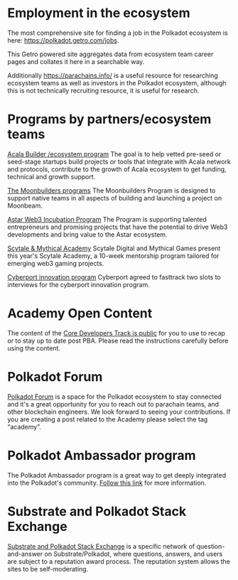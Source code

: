 
# Employment in the ecosystem

The most comprehensive site for finding a job in the Polkadot ecosystem is here: <a href="https://polkadot.getro.com/jobs" target="_blank">https://polkadot.getro.com/jobs</a>.

This Getro powered site aggregates data from ecosystem team career pages and collates it here in a searchable way.

Additionally <a href="https://parachains.info/ " target="_blank">https://parachains.info/ </a> is a useful resource for researching ecosystem teams as well as investors in the Polkadot ecosystem, although this is not technically recruiting resource, it is useful for research.

# Programs by partners/ecosystem teams

<a href="https://acala.network/ecosystem-program" target="_blank">Acala Builder /ecosystem program</a>
The goal is to help vetted pre-seed or seed-stage startups build projects or tools that integrate with Acala network and protocols, contribute to the growth of Acala ecosystem to get funding, technical and growth support.

<a href="https://moonbeam.network/builders/moonbuilders/" target="_blank">The Moonbuilders programs</a>
The Moonbuilders Program is designed to support native teams in all aspects of building and launching a project on Moonbeam.

<a href="https://astar.network/incubation" target="_blank">Astar Web3 Incubation Program</a>
The Program is supporting talented entrepreneurs and promising projects that have the potential to drive Web3 developments and bring value to the Astar ecosystem.

<a href="https://www.scytale.digital/academy" target="_blank">Scytale & Mythical Academy</a>
Scytale Digital and Mythical Games present this year's Scytale Academy, a 10-week mentorship program tailored for emerging web3 gaming projects.

<a href="https://www.cyberport.hk/en/cyberport_incubation_programme" target="_blank">Cyberport innovation program</a>
Cyberport agreed to fasttrack two slots to interviews for the cyberport innovation program.

# Academy Open Content

The content of the <a href="https://forum.polkadot.network/t/opening-polkadot-blockchain-academy-content-to-the-world/3904" target="_blank">Core Developers Track is public</a> for you to use to recap or to stay up to date post PBA. Please read the instructions carefully before using the content.

# Polkadot Forum

<a href="https://forum.polkadot.network/" target="_blank">Polkadot Forum</a> is a space for the Polkadot ecosystem to stay connected and it's a great opportunity for you to reach out to parachain teams, and other blockchain engineers. We look forward to seeing your contributions. If you are creating a post related to the Academy please select the tag “academy”.

# Polkadot Ambassador program

The Polkadot Ambassador program is a great way to get deeply integrated into the Polkadot's community. <a href="https://info.polkadot.network/ambassador-application" target="_blank">Follow this link</a> for more information.

# Substrate and Polkadot Stack Exchange

<a href="https://substrate.stackexchange.com/" target="_blank">Substrate and Polkadot Stack Exchange</a> is a specific network of question-and-answer on Substrate/Polkadot, where questions, answers, and users are subject to a reputation award process. The reputation system allows the sites to be self-moderating.
